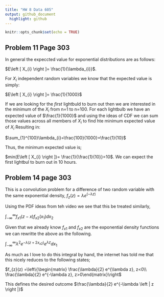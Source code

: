 ```yaml
---
title: "HW 8 Data 605"
output: github_document
  highlight: github
---
```


```r
knitr::opts_chunk$set(echo = TRUE)
```

## Problem 11 Page 303

In general the expeccted value for exponential distributions are as follows:

$E\left [ X_{i} \right ]= \frac{1}{\lambda_{i}}$. 

For $X_{i}$ independent random variables we know that the expected value is simply:

$E\left [ X_{i} \right ]= \frac{1}{1000}$

If we are looking for the _first_ lightbuld to burn out then we are interested in the minimum of the $X_{i}$ from n=1 to n=100. For each lightbulb we have an expected value of $\frac{1}{1000}$ and using the ideas of CDF we can sum those values across all members of $X_{i}$ to find hte minimum expected value of $X_{i}$ Resulting in:

$\sum_{1}^{100}\lambda_{i}=\frac{100}{1000}=\frac{1}{10}$

Thus, the minimum expected value is;

$min(E\left [ X_{i} \right ])= \frac{1}{\frac{1}{10}}=10$. We can expect the first lightbul to burn out in 10 hours. 

## Problem 14 page 303

This is a convolution problem for a difference of two random variable with the same exponential density, $f_{z}(z) = \lambda e^{(-\lambda z)}$

Using the PDF ideas from teh video we see that this be treated similarly, 

$\int_{-\infty }^{\infty}f_{x1}(z-x) f_{x2}(x_{1})dx_{2}$


Given that we already know $f_{x1}$ and $f_{x2}$ are the exponential density functions we can rewritte the above as the following.

$\int_{-\infty }^{\infty}\lambda^{2}e^{-\lambda(z+2x_{x2})}e^{\lambda z}dx_{1}$

As much as I love to do this integral by hand, the internet has told me that this nicely reduces to the following states;

$f_{z}(z) =\left\{\begin{matrix} \frac{\lambda}{2} e^{\lambda z},  z<0\\ \frac{\lambda}{2} e^{-\lambda z},  z>0\end{matrix}\right$

This defines the desired outcome $\frac{\lambda}{2} e^{-\lambda \left | z \right |}$
























